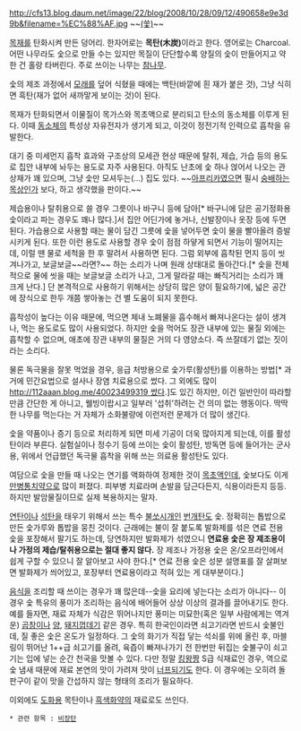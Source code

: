 http://cfs13.blog.daum.net/image/22/blog/2008/10/28/09/12/490658e9e3d9b&filename=%EC%88%AF.jpg
~~[[쑻|(쑻)]]~~

[[나무#s-1|목재]]를 탄화시켜 만든 덩어리. 한자어로는 '''목탄(木炭)'''이라고 한다. 영어로는 Charcoal. 어떤 나무라도 숯으로 만들 수는 있지만 목질이 단단할수록 양질의 숯이 만들어지고 약한 건 홀랑 타버린다. 주로 쓰이는 나무는 [[참나무]].

숯의 제조 과정에서 [[모래]]를 덮어 식혔을 때에는 백탄(바깥에 흰 재가 붙은 것), 그냥 식히면 흑탄(재가 없어 새까맣게 보이는 것)이 된다.

목재가 탄화되면서 이물질이 목가스와 목초액으로 분리되고 탄소의 동소체를 이루게 된다. 이때 [[동소체]]의 특성상 자유전자가 생기게 되고, 이것이 정전기적 인력으로 흡착을 유발한다. 

대기 중 미세먼지 흡착 효과와 구조상의 모세관 현상 때문에 탈취, 제습, 가습 등의 용도로 집안 내부에 놔두는 용도로 자주 사용된다. 아직도 난초에 숯 하나 얹어서 나오는 관상재가 꽤 있으며, 그냥 숯만 모셔두는(…) 집도 있다. ~~[[아프리카]]였으면 필시 [[토템|숭배하는 목상]]인가 보다, 하고 생각했을 판이다.~~

제습용이나 탈취용으로 쓸 경우 그릇이나 바구니 등에 담아[* 바구니에 담은 공기정화용 숯이라고 파는 경우도 꽤나 많다.]서 집안 어딘가에 놓거나, 신발장이나 옷장 등에 두면 된다. 가습용으로 사용할 때는 물이 담긴 그릇에 숯을 넣어두면 숯이 물을 빨아올려 증발시키게 된다. 또한 이런 용도로 사용할 경우 숯이 점점 하얗게 되면서 기능이 떨어지는데, 이럴 땐 물로 세척을 한 후 말려서 사용하면 된다. 그럼 외부에 흡착된 먼지 등이 씻겨나가고, 보글보글~~라면?~~ 하는 소리가 나며 원래 상태대로 돌아간다.[* 숯을 전체적으로 물에 씻을 때는 보글보글 소리가 나고, 그게 말라갈 때는 빠직거리는 소리가 꽤 크게 난다.]  단 본격적으로 사용하기 위해서는 상당히 많은 양이 필요하기에, 넓은 공간에 장식으로 한두 개쯤 쌓아놓는 건 별 도움이 되지 못한다.

흡착성이 높다는 이유 때문에, 먹으면 체내 노폐물을 흡수해서 빠져나온다는 설이 생겨나, 먹는 용도로도 많이 사용되었다. 하지만 숯을 먹어도 장관 내부에 있는 물질 외에는 흡착할 수 없으며, 애초에 장관 내부의 물질은 거의 다 영양소다. 즉 쓰잘데기 없는 짓이라는 소리다.

물론 독극물을 잘못 먹었을 경우, 응급 처방용으로 숯가루(활성탄)를 이용하는 방법[* 과거에 민간요법으로 설사나 장염 치료용으로 썼다. 그 외에도 많이 [[http://112aaan.blog.me/40023499319 썼다]].]도 있긴 하지만, 이건 일반인이 따라할 만큼 간단한 게 아니고, 웰빙이랍시고 일부러 '섭취'하려는 건 의미 없는 행동이다. 딱딱한 나무를 먹는다는 거 자체가 소화불량에 이런저런 문제가 더 많이 생긴다.

숯을 약품이나 증기 등으로 처리하게 되면 미세 기공이 더욱 많아지게 되는데, 이를 활성탄이라 부른다. 실험실이나 정수기 등에 쓰이는 숯이 활성탄, 방독면 등에 들어가는 군사용, 위에서 언급했던 독극물 흡착을 위해 쓰는 의료용 활성탄도 있다.

여담으로 숯을 만들 때 나오는 연기를 액화하여 정제한 것이 [[목초액]]인데, 숯보다도 이게 [[만병통치약]]으로 많이 퍼졌다. 피부병 치료라며 손발을 담근다든지, 식용이라든지 등등. 하지만 발암물질이므로 실제 복용하지는 말자.

[[연탄]]이나 [[석탄]]을 태우기 위해서 쓰는 특수 [[불쏘시개]]인 [[번개탄]]도 숯. 정확히는 톱밥으로 만든 숯가루와 톱밥을 뭉친 것이다. 근래에는 불이 잘 붙도록 발화제를 섞은 연료 전용 숯을 포장해서 팔기도 하는데, 당연하지만 발화제가 섞였으니 '''연료용 숯은 장 제조용이나 가정의 제습/탈취용으로는 절대 좋지 않다.''' 장 제조나 가정용 숯은 온/오프라인에서 쉽게 구할 수 있으니 잘 알아보고 사야 한다.[* 연료 전용 숯은 성분 설명표를 잘 살펴보면 발화제가 씌어있고, 포장부터 연료용이라고 적혀 있는 게 대부분이다.]

[[음식]]을 조리할 때 쓰이는 경우가 꽤 많은데--숯을 요리에 넣는다는 소리가 아니다-- 이 경우 숯 특유의 풍미가 조리하는 음식에 배어들어 상상 이상의 결과를 끌어내기도 한다. 예를 들자면, 재료 자체가 식감은 뛰어나지만 풍미는 미묘한(혹은 일부 사람에게는 역겨운) [[곱창]]이나 [[양]], [[돼지껍데기]] 같은 경우. 특히 한국인이라면 쇠고기라면 반드시 숯불인데, 질 좋은 숯은 온도가 일정하다. 그 숯의 화기가 직접 닿는 석쇠를 위에 올린 후, 마블링이 뛰어난 1++급 쇠고기를 올려, 육즙이 빠져나가기 전 한번만 뒤집는 숯불구이 쇠고기는 입에 넣는 순간 천국을 맛볼 수 있다. 다만 정말 [[킹왕짱]] S급 식재료인 경우, 역으로 숯 냄새 때문에 재료 본연의 맛이 가려져 맛이 [[너프]]되기도 한다. 이 경우에는 오히려 돌판구이 같이 맛을 간섭하지 않는 형태의 조리가 필요하다.

이외에도 [[그림|도화]]용 목탄이나 [[흑색화약]]의 재료로도 쓰인다. 

 * 관련 항목 : [[비장탄]]
